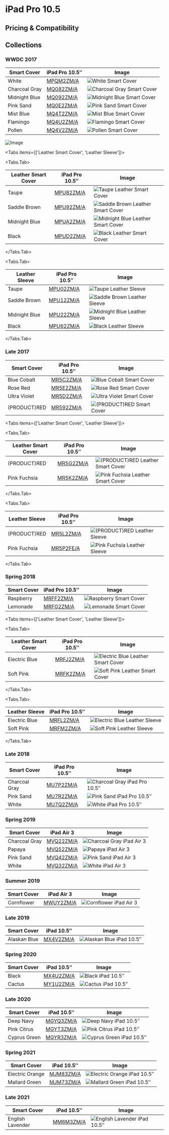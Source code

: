 
# iPad Pro 10.5

## Pricing & Compatibility

## Collections

### WWDC 2017

| Smart Cover | iPad Pro 10.5″ | Image |
| --- | --- | --- |
| White | [MPQM2ZM/A](/everycase/MPQM2) | ![White Smart Cover](/everyphone/MPQM2.png) |
| Charcoal Gray | [MQ082ZM/A](/everycase/MQ082) | ![Charcoal Gray Smart Cover](/everyphone/MQ082.png) |
| Midnight Blue | [MQ092ZM/A](/everycase/MQ092) | ![Midnight Blue Smart Cover](/everyphone/MQ092.png) |
| Pink Sand | [MQ0E2ZM/A](/everycase/MQ0E2) | ![Pink Sand Smart Cover](/everyphone/MQ0E2.png) |
| Mist Blue | [MQ4T2ZM/A](/everycase/MQ4T2) | ![Mist Blue Smart Cover](/everyphone/MQ4T2.png) |
| Flamingo | [MQ4U2ZM/A](/everycase/MQ4U2) | ![Flamingo Smart Cover](/everyphone/MQ4U2.png) |
| Pollen | [MQ4V2ZM/A](/everycase/MQ4V2) | ![Pollen Smart Cover](/everyphone/MQ4V2.png) |

![Image](/assets/2017-ipad-pro.jpg)

<Tabs
  items={['Leather Smart Cover', 'Leather Sleeve']}>

<Tabs.Tab>

| Leather Smart Cover | iPad Pro 10.5″ | Image |
| --- | --- | --- |
| Taupe | [MPU82ZM/A](/everycase/MPU82) | ![Taupe Leather Smart Cover](/everyphone/MPU82.png) |
| Saddle Brown | [MPU92ZM/A](/everycase/MPU92) | ![Saddle Brown Leather Smart Cover](/everyphone/MPU92.png) |
| Midnight Blue | [MPUA2ZM/A](/everycase/MPUA2) | ![Midnight Blue Leather Smart Cover](/everyphone/MPUA2.png) |
| Black | [MPUD2ZM/A](/everycase/MPUD2) | ![Black Leather Smart Cover](/everyphone/MPUD2.png) |

</Tabs.Tab>

<Tabs.Tab>

| Leather Sleeve | iPad Pro 10.5″ | Image |
| --- | --- | --- |
| Taupe | [MPU02ZM/A](/everycase/MPU02) | ![Taupe Leather Sleeve](/everyphone/MPU02.png) |
| Saddle Brown | [MPU12ZM/A](/everycase/MPU12) | ![Saddle Brown Leather Sleeve](/everyphone/MPU12.png) |
| Midnight Blue | [MPU22ZM/A](/everycase/MPU22) | ![Midnight Blue Leather Sleeve](/everyphone/MPU22.png) |
| Black | [MPU62ZM/A](/everycase/MPU62) | ![Black Leather Sleeve](/everyphone/MPU62.png) |

</Tabs.Tab>
</Tabs>

### Late 2017

| Smart Cover | iPad Pro 10.5″ | Image |
| --- | --- | --- |
| Blue Cobalt | [MR5C2ZM/A](/everycase/MR5C2) | ![Blue Cobalt Smart Cover](/everyphone/MR5C2.png) |
| Rose Red | [MR5E2ZM/A](/everycase/MR5E2) | ![Rose Red Smart Cover](/everyphone/MR5E2.png) |
| Ultra Violet | [MR5D2ZM/A](/everycase/MR5D2) | ![Ultra Violet Smart Cover](/everyphone/MR5D2.png) |
| (PRODUCT)RED | [MR592ZM/A](/everycase/MR592) | ![(PRODUCT)RED Smart Cover](/everyphone/MR592.png) |

<Tabs
  items={['Leather Smart Cover', 'Leather Sleeve']}>

<Tabs.Tab>

| Leather Smart Cover | iPad Pro 10.5″ | Image |
| --- | --- | --- |
| (PRODUCT)RED | [MR5G2ZM/A](/everycase/MR5G2) | ![(PRODUCT)RED Leather Smart Cover](/everyphone/MR5G2.png) |
| Pink Fuchsia | [MR5K2ZM/A](/everycase/MR5K2) | ![Pink Fuchsia Leather Smart Cover](/everyphone/MR5K2.png) |

</Tabs.Tab>

<Tabs.Tab>

| Leather Sleeve | iPad Pro 10.5″ | Image |
| --- | --- | --- |
| (PRODUCT)RED | [MR5L2ZM/A](/everycase/MR5L2) | ![(PRODUCT)RED Leather Sleeve](/everyphone/MR5L2.png) |
| Pink Fuchsia | [MR5P2FE/A](/everycase/MR5P2) | ![Pink Fuchsia Leather Sleeve](/everyphone/MR5P2.png) |

</Tabs.Tab>
</Tabs>

### Spring 2018

| Smart Cover | iPad Pro 10.5″ | Image |
| --- | --- | --- |
| Raspberry | [MRFF2ZM/A](/everycase/MRFF2) | ![Raspberry Smart Cover](/everyphone/MRFF2.png) |
| Lemonade | [MRFG2ZM/A](/everycase/MRFG2) | ![Lemonade Smart Cover](/everyphone/MRFG2.png) |

<Tabs
  items={['Leather Smart Cover', 'Leather Sleeve']}>

<Tabs.Tab>

| Leather Smart Cover | iPad Pro 10.5″ | Image |
| --- | --- | --- |
| Electric Blue | [MRFJ2ZM/A](/everycase/MRFJ2) | ![Electric Blue Leather Smart Cover](/everyphone/MRFJ2.png) |
| Soft Pink | [MRFK2ZM/A](/everycase/MRFK2) | ![Soft Pink Leather Smart Cover](/everyphone/MRFK2.png) |

</Tabs.Tab>

<Tabs.Tab>

| Leather Sleeve | iPad Pro 10.5″ | Image |
| --- | --- | --- |
| Electric Blue | [MRFL2ZM/A](/everycase/MRFL2) | ![Electric Blue Leather Sleeve](/everyphone/MRFL2.png) |
| Soft Pink | [MRFM2ZM/A](/everycase/MRFM2) | ![Soft Pink Leather Sleeve](/everyphone/MRFM2.png) |

</Tabs.Tab>
</Tabs>

### Late 2018

| Smart Cover | iPad Pro 10.5″ | Image |
| --- | --- | --- |
| Charcoal Gray | [MU7P2ZM/A](/everycase/MU7P2) | ![Charcoal Gray iPad Pro 10.5″](/everyphone/MU7P2.png) |
| Pink Sand | [MU7R2ZM/A](/everycase/MU7R2) | ![Pink Sand iPad Pro 10.5″](/everyphone/MU7R2.png) |
| White | [MU7Q2ZM/A](/everycase/MU7Q2) | ![White iPad Pro 10.5″](/everyphone/MU7Q2.png) |

### Spring 2019

| Smart Cover | iPad Air 3 | Image |
| --- | --- | --- |
| Charcoal Gray | [MVQ22ZM/A](/everycase/MVQ22) | ![Charcoal Gray iPad Air 3](/everyphone/MVQ22.png) |
| Papaya | [MVQ52ZM/A](/everycase/MVQ52) | ![Papaya iPad Air 3](/everyphone/MVQ52.png) |
| Pink Sand | [MVQ42ZM/A](/everycase/MVQ42) | ![Pink Sand iPad Air 3](/everyphone/MVQ42.png) |
| White | [MVQ32ZM/A](/everycase/MVQ32) | ![White iPad Air 3](/everyphone/MVQ32.png) |

### Summer 2019

| Smart Cover | iPad Air 3 | Image |
| --- | --- | --- |
| Cornflower | [MWUY2ZM/A](/everycase/MWUY2) | ![Cornflower iPad Air 3](/everyphone/MWUY2.png) |

### Late 2019

| Smart Cover | iPad 10.5″ | Image |
| --- | --- | --- |
| Alaskan Blue | [MX4V2ZM/A](/everycase/MX4V2) | ![Alaskan Blue iPad 10.5″](/everyphone/MX4V2.png) |

### Spring 2020

| Smart Cover | iPad 10.5″ | Image |
| --- | --- | --- |
| Black | [MX4U2ZM/A](/everycase/MX4U2) | ![Black iPad 10.5″](/everyphone/MX4U2.png) |
| Cactus | [MY1U2ZM/A](/everycase/MY1U2) | ![Cactus iPad 10.5″](/everyphone/MY1U2.png) |

### Late 2020

| Smart Cover | iPad 10.5″ | Image |
| --- | --- | --- |
| Deep Navy | [MGYQ3ZM/A](/everycase/MGYQ3) | ![Deep Navy iPad 10.5″](/everyphone/MGYQ3.png) |
| Pink Citrus | [MGYT3ZM/A](/everycase/MGYT3) | ![Pink Citrus iPad 10.5″](/everyphone/MGYT3.png) |
| Cyprus Green | [MGYR3ZM/A](/everycase/MGYR3) | ![Cyprus Green iPad 10.5″](/everyphone/MGYR3.png) |

### Spring 2021

| Smart Cover | iPad 10.5″ | Image |
| --- | --- | --- |
| Electric Orange | [MJM83ZM/A](/everycase/MJM83) | ![Electric Orange iPad 10.5″](/everyphone/MJM83.png) |
| Mallard Green | [MJM73ZM/A](/everycase/MJM73) | ![Mallard Green iPad 10.5″](/everyphone/MJM73.png) |

### Late 2021

| Smart Cover | iPad 10.5″ | Image |
| --- | --- | --- |
| English Lavender | [MM6M3ZM/A](/everycase/MM6M3) | ![English Lavender iPad 10.5″](/everyphone/MM6M3.png) |
